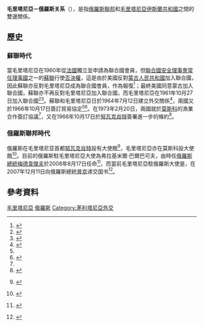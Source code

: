 {{Infobox Bilateral relations|毛里塔尼亞－俄羅斯|Mauritania|Russia|map=Mauritania Russia Locator.png}}
'''毛里塔尼亞－俄羅斯关系'''（{{lang-ru|Российско-мавританские отношения}}），是指[[俄羅斯聯邦|俄羅斯聯邦]]和[[毛里塔尼亞伊斯蘭共和國|毛里塔尼亞伊斯蘭共和國]]之間的雙邊關係。

== 歷史 ==
=== 蘇聯時代 ===
當毛里塔尼亞在1960年從[[法國|法國]]獨立並申請為聯合國會員，但[[聯合國安全理事會常任理事國|聯合國安全理事會常任理事國]]之一的[[蘇聯|蘇聯]]行使[[聯合國安全理事會否決權|否決權]]，這是由於美國反對[[蒙古人民共和國|蒙古人民共和國]]加入聯合國，因此蘇聯亦反對毛里塔尼亞成為聯合國會員，作為報復<ref>{{cite news|url=http://news.google.com/newspapers?nid=1300&dat=19601205&id=A6ETAAAAIBAJ&sjid=sqkDAAAAIBAJ&pg=6889,743983|title=Mauritania fails to get U.N. seat : Soviet Uses Veto in "Revenge" Move|date=5 December 1960|location=[[New_York_City|New York City]]|publisher=[[The_Age|The Age]]|accessdate=2009-07-20|archive-date=2020-07-24|archive-url=https://web.archive.org/web/20200724105006/https://news.google.com/newspapers?nid=1300&dat=19601205&id=A6ETAAAAIBAJ&sjid=sqkDAAAAIBAJ&pg=6889,743983|dead-url=no}}</ref>；最終美國同意蒙古加入聯合國，蘇聯亦不再反對毛里塔尼亞加入聯合國，而毛里塔尼亞在1961年10月27日加入聯合國<ref>{{cite web|url=http://lcweb2.loc.gov/frd/cs/mrtoc.html|title=Mauritania : Foreign Policy|last=Taya|first=Colonel Maaouiya Ould Sid Ahmed Ould|authorlink=Maaouya Ould Sid'Ahmed Taya|date=June 1988|publisher=[[Library_of_Congress|Library of Congress]]|accessdate=2009-07-20|archive-date=2006-06-10|archive-url=https://web.archive.org/web/20060610063628/http://lcweb2.loc.gov/frd/cs/mrtoc.html|dead-url=no}}</ref><ref>{{cite news|url=http://select.nytimes.com/gst/abstract.html?res=F60B1FFA385F147A93C4AB178BD95F458685F9|title=OUTER MONGOLIA AND MAURITANIA WIN U.N. ENTRY; Council Approves Asian Red State 9-0 -- U.S. Abstains -- Taiwan Forgoes Veto OUTER MONGOLIA WINS U.N. ENTRY|last=Brewer|first=Sam Pope|date=26 October 1961|location=[[United_Nations|United Nations]], [[New_York_City|New York City]]|publisher=[[The_New_York_Times|The New York Times]]|accessdate=2009-07-20|archive-date=2012-10-21|archive-url=https://web.archive.org/web/20121021193004/http://select.nytimes.com/gst/abstract.html?res=F60B1FFA385F147A93C4AB178BD95F458685F9|dead-url=no}}</ref>。蘇聯和毛里塔尼亞日於1964年7月12日建立外交關係<ref name="treaties">{{cite book|last=Ginsburgs|first=George|author2=Slusser, Robert M.|title=A calendar of Soviet treaties, 1958-1973|publisher=[[Brill_Publishers|BRILL]]|year=1981|isbn=90-286-0609-2|url=http://books.google.com/books?id=3X4nnE7eKjEC|pages=846|accessdate=2009-07-18|archive-date=2013-06-23|archive-url=https://web.archive.org/web/20130623040742/http://books.google.com/books?id=3X4nnE7eKjEC|dead-url=no}}</ref>，兩國又於1966年10月17日簽訂貿易協定<ref name="treaties"/><ref>{{cite web|url=http://untreaty.un.org/unts/1_60000/19/2/00036080.pdf|title=UNION OF SOVIET SOCIALIST REPUBLICS and MAURITANIA Trade Agreement (with annexes). Signed at Moscow, on 17 October 1966|date=17 October 1966|location=[[Moscow|Moscow]]|publisher=[[United_Nations|United Nations]]|accessdate=2009-07-20}}{{dead link|date=2017年11月 |bot=InternetArchiveBot |fix-attempted=yes }}</ref>。在1973年2月20日，兩國就於[[莫斯科|莫斯科]]的漁業合作簽訂協議<ref name="treaties"/>，又在1966年10月17日於[[努瓦克肖特|努瓦克肖特]]簽署進一步的條約<ref>{{cite web|url=http://www.intfish.net/igifl/treaties/bilateral/mau-rus/mau-rus-1981.pdf|title=Agreement between the Government of the Union of Soviet Socialist Republics and the Government of the Islamic Republic of Mauritania on co-operation in the field of marine fisheries|date=31 January 1981|publisher=[[Government_of_the_Soviet_Union|Government of the Soviet Union]] and [[Government_of_Mauritania|Government of Mauritania]]|accessdate=2009-07-20|archive-url=https://web.archive.org/web/20190811174934/http://www.intfish.net/igifl/treaties/bilateral/mau-rus/mau-rus-1981.pdf|archive-date=2019-08-11|dead-url=yes}}</ref>。

=== 俄羅斯聯邦時代 ===
俄羅斯在毛里塔尼亚首都[[努瓦克肖特|努瓦克肖特]]設有大使館<ref>{{ru icon}} {{cite web|url=http://www.mid.ru/zu_r.nsf/e0f3cd1a55ff248dc32571e7003f460b/85adeacccf8e20a3c32565e8003604e6?OpenDocument|title=Посольство в Нуакшоте|publisher=[[Russian_Ministry_of_Foreign_Affairs|Russian Ministry of Foreign Affairs]]|accessdate=2009-07-20|archive-date=2011-06-15|archive-url=https://web.archive.org/web/20110615055618/http://www.mid.ru/zu_r.nsf/e0f3cd1a55ff248dc32571e7003f460b/85adeacccf8e20a3c32565e8003604e6?OpenDocument|dead-url=no}}</ref>，毛里塔尼亞亦在莫斯科設大使館<ref>{{ru icon}} {{cite web|url=http://www.mid.ru/nsite-sv.nsf/mnsdoc/10.02.03|title=Список руководителей дипломатических и консульских представительств зарубежных государств в России|date=7 July 2009|publisher=[[Russian_Ministry_of_Foreign_Affairs|Russian Ministry of Foreign Affairs]]|accessdate=2009-07-20|archive-date=2013-11-03|archive-url=https://web.archive.org/web/20131103211039/http://www.mid.ru/nsite-sv.nsf/mnsdoc/10.02.03|dead-url=no}}</ref>。目前的俄羅斯駐毛里塔尼亞大使為弗拉基米爾·巴爾巴可夫，由時任[[俄羅斯總統|俄羅斯總統]][[德米特里·阿纳托利耶维奇·梅德韦杰夫|梅德韋傑夫]]於2008年8月17日任命<ref>{{ru icon}} {{cite web | title = УКАЗ Президента РФ от 15.08.2008 N 1227 | publisher = [[Presidential_Press_and_Information_Office|Presidential Press and Information Office]] | url = http://document.kremlin.ru/doc.asp?ID=047491 | accessdate = 2008-10-16 | deadurl = yes | archiveurl = https://web.archive.org/web/20080922223103/http://document.kremlin.ru/doc.asp?ID=047491 | archivedate = 2008-09-22 }}</ref>，而當前毛里塔尼亞駐俄羅斯大使是{{link-en|布勒·烏爾德·毛該|Boulah Ould Mogueye}}，在2007年12月11日向俄羅斯總統[[普京|普京]]递交国书<ref name="11dec07">{{cite news
 |title=Vladimir Putin accepted the credentials of the new ambassadors of several foreign countries. 
 |location=[[Moscow_Kremlin|The Kremlin]], [[Moscow|Moscow]] 
 |publisher=Presidential Press and Information Office 
 |date=11 December 2007 
 |url=http://www.kremlin.ru/eng/text/news/2007/12/154001.shtml 
 |accessdate=2008-10-07 
 |deadurl=yes 
 |archiveurl=https://web.archive.org/web/20071221234827/http://www.kremlin.ru/eng/text/news/2007/12/154001.shtml 
 |archivedate=2007-12-21}}</ref>。

== 參考資料 ==
{{reflist}}

{{俄羅斯外交}}
{{毛里塔尼亞外交}}
[[Category:俄羅斯雙邊關係|毛里塔尼亞]]
[[Category:毛里塔尼亞雙邊關係|俄羅斯]]
[[Category:茅利塔尼亞外交|Category:茅利塔尼亞外交]]